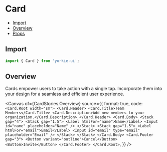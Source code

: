# Card


<Meta of={CardStories} />

- [Import](#import)
- [Overview](#overview)
- [Props](#props)

## Import

```jsx
import { Card } from 'yorkie-ui';
```

## Overview

Cards empower users to take action with a single tap. Incorporate them into your design for a seamless and efficient user experience.

<Canvas
  of={CardStories.Overview}
  source={{
    format: true,
    code: `
      <Card.Root width="sm">
        <Card.Header>
          <Card.Title>Team Members</Card.Title>
          <Card.Description>Add new members to your organization.</Card.Description>
        </Card.Header>
        <Card.Body>
          <Stack gap="4">
            <Stack gap="1.5">
              <Label htmlFor="name">Name</Label>
              <Input id="name" placeholder="Name" />
            </Stack>
            <Stack gap="1.5">
              <Label htmlFor="email">Email</Label>
              <Input id="email" type="email" placeholder="Email" />
            </Stack>
          </Stack>
        </Card.Body>
        <Card.Footer gap="3">
          <Button variant="outline">Cancel</Button>
          <Button>Invite</Button>
        </Card.Footer>
      </Card.Root>`,
  }}
/>
